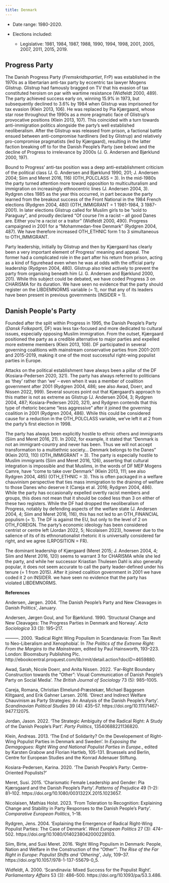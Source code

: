 ```yaml
---
title: Denmark
---
```



-   Date range: 1980-2020.

-   Elections included:

    -   Legislative: 1981, 1984, 1987, 1988, 1990, 1994, 1998, 2001,
        2005, 2007, 2011, 2015, 2019.

## Progress Party 

The Danish Progress Party (*Fremskridtspartiet*, FrP) was established in
the 1970s as a libertarian anti-tax party by eccentric tax lawyer Mogens
Glistrup. Glistrup had famously bragged on TV that his evasion of tax
constituted heroism on par with wartime resistance (Widfeldt 2000, 489).
The party achieved success early on, winning 15.9% in 1973, but
subsequently declined to 3.6% by 1984 when Glistrup was imprisoned for
tax evasion (Klein 2013, 106). He was replaced by Pia Kjærgaard, whose
star rose throughout the 1990s as a more pragmatic face of Glistrup's
provocative positions (Klein 2013, 107). This coincided with a turn
towards anti-immigration politics alongside the party's well established
neoliberalism. After the Glistrup was released from prison, a factional
battle ensued between anti-compromise hardliners (led by Glistrup) and
relatively pro-compromise pragmatists (led by Kjærgaard), resulting in
the latter faction breaking off to for the Danish People's Party (see
below) and the decline of Progress to irrelevance by 2000s (J. G.
Andersen and Bjørklund 2000, 197).

Bound to Progress' anti-tax position was a deep anti-establishment
criticism of the political class (J. G. Andersen and Bjørklund 1990,
201; J. Andersen 2004; Siim and Meret 2016, 116) (OTH_POLCLASS = 3). In
the mid-1980s the party turned attention more toward opposition to
multiculturalism and immigration on increasingly ethnocentric lines (J.
Andersen 2004, 3). Rydgren cites 1985 as the year this occurred, in part
because the party learned from the breakout success of the Front
National in the 1984 French elections (Rydgren 2004, 480) (OTH_IMMIGRANT
= 1 1981-1984, 3 1987-2001). In later elections Glistrup called for
Muslim girls to be "sold to Paraguay", and proudly declared "Of course
I'm a racist -- all good Danes are. Either you're a racist or a traitor"
(Widfeldt 2000, 490). Progress campaigned in 2001 for a "Mohammedan-free
Denmark" (Rydgren 2004, 487). We have therefore increased OTH_ETHNIC
form 1 to 3 simultaneous to OTH_IMMIGRANT.

Party leadership, initially by Glistrup and then by Kjærgaard has
clearly been a very important element of Progress' meaning and appeal.
The former had a complicated role in the part after his return from
prison, acting as a kind of figurehead even when he was at odds with the
official party leadership (Rydgren 2004, 480). Glistrup also tried
actively to prevent the party from organising beneath him (J. G.
Andersen and Bjørklund 2000, 201). While this subject could be debated,
we have coded Progress 3 on CHARISMA for its duration. We have seen no
evidence that the party should register on the LIBDEMNORMS variable (=
1), nor that any of its leaders have been present in previous
governments (INSIDER = 1).

## Danish People\'s Party 

Founded after the split within Progress in 1995, the Danish People's
Party (*Dansk Folkeparti*, DF) was less tax-focused and more dedicated
to cultural issues, especially opposing Muslim immigration. From the
outset, Kjærgaard positioned the party as a credible alternative to
major parties and expelled more extreme members (Klein 2013, 108). DF
participated in several governing coalitions with mainstream
conservative parties from 2001-2011 and 2015-2019, making it one of the
most successful right-wing populist parties in Europe.

Attacks on the political establishment have always been a pillar of the
DF (Kosiara-Pedersen 2020, 321). The party has always referred to
politicians as 'they' rather than 'we' -- even when it was a member of
coalition government after 2001 (Rydgren 2004, 486; see also Awad,
Doerr, and Nissen 2022, 999). Several sources point out that Kjærgaard's
approach to this matter is not as extreme as Glistrup (J. Andersen 2004,
3; Rydgren 2004, 487; Kosiara-Pedersen 2020, 321), and Rydgren contends
that this type of rhetoric became "less aggressive" after it joined the
governing coalition in 2001 (Rydgren 2004, 486). While this could be
considered cause for a reduction in the OTH_POLCLASS variable, we've
left it at 2 from the party's first election in 1998.

The party has always been explicitly hostile to ethnic others and
immigrants (Siim and Meret 2016, 21). In 2002, for example, it stated
that "Denmark is not an immigrant-country and never has been. Thus we
will not accept transformation to a multiethnic society... Denmark
belongs to the Danes" (Klein 2013, 110) (OTH_IMMIGRANT = 3). The party
is especially hostile to Muslim immigrants (Siim and Meret 2016, 126),
asserting that cultural integration is impossible and that Muslims, in
the words of DF MEP Mogens Camre, have "come to take over Denmark"
(Klein 2013, 111; see also Rydgren 2004, 485) (OTH_ETHNIC = 3). This is
often packaged in a welfare chauvinism perspective that ties mass
immigration to the draining of welfare to those Danes who deserve it
(Careja et al. 2016; Rydgren 2004, 486). While the party has
occasionally expelled overtly racist members and groups, this does not
mean that it should be coded less than 3 on either of these two
registers. While the DF had dropped the neoliberalism of Progress,
notably by defending aspects of the welfare state (J. Andersen 2004, 4;
Siim and Meret 2016, 116), this has not led to an OTH_FINANCIAL populism
(= 1). The DF is against the EU, but only to the level of 2 on
OTH_FOREIGN. The party's economic ideology has been considered centrist
or centre left (Jordan 2022, 5; Nicolaisen 2023), however due to the
salience of its of its ethnonationalist rhetoric it is universally
considered far right, and we agree (LRPOSITION = FR).

The dominant leadership of Kjærgaard (Meret 2015; J. Andersen 2004, 4;
Siim and Meret 2016, 120) seems to warrant 3 for CHARISMA while she led
the party, and while her successor Kriastian Thulesen Dahl is also
generally popular, it does not seem accurate to call the party
leader-defined under his tenure (= 1 from 2015). After it joined
coalition government in 2001 we have coded it 2 on INSIDER. we have seen
no evidence that the party has violated LIBDEMNORMS.

**References**

Andersen, Jørgen. 2004. 'The Danish People's Party and New Cleavages in
Danish Politics', January.

Andersen, Jørgen Goul, and Tor Bjørklund. 1990. 'Structural Change and
New Cleavages: The Progress Parties in Denmark and Norway'. *Acta
Sociologica* 33 (3): 195--217.

---------. 2000. 'Radical Right Wing Populism in Scandanavia: From Tax
Revlt to Neo-Liberalism and Xenophobia'. In *The Politics of the Extreme
Right: From the Margins to the Mainstream*, edited by Paul Hainsworth,
193--223. London: Bloomsbury Publishing Plc.
http://ebookcentral.proquest.com/lib/rmit/detail.action?docID=4659880.

Awad, Sarah, Nicole Doerr, and Anita Nissen. 2022. 'Far-Right Boundary
Construction towards the "Other": Visual Communication of Danish
People's Party on Social Media'. *The British Journal of Sociology* 73
(5): 985--1005.

Careja, Romana, Christian Elmelund‐Præstekær, Michael Baggesen
Klitgaard, and Erik Gahner Larsen. 2016. 'Direct and Indirect Welfare
Chauvinism as Party Strategies: An Analysis of the Danish People's
Party'. *Scandinavian Political Studies* 39 (4): 435--57.
https://doi.org/10.1111/1467-9477.12075.

Jordan, Jason. 2022. 'The Strategic Ambiguity of the Radical Right: A
Study of the Danish People's Part'. *Party Politics*, 13540688221136820.

Klein, Andreas. 2013. 'The End of Solidarity? On the Developement of
Right-Wing Populist Parties in Denmark and Sweden'. In *Exposing the
Demagogues: Right Wing and National Populist Parties in Europe.*, edited
by Karsten Grabow and Florian Hartleb, 105-131. Bruessels and Berlin,
Centre for European Studies and the Konrad Adenauer Stiftung.

Kosiara-Pedersen, Karina. 2020. 'The Danish People's Party:
Centre-Oriented Populists?'

Meret, Susi. 2015. 'Charismatic Female Leadership and Gender: Pia
Kjærsgaard and the Danish People's Party'. *Patterns of Prejudice* 49
(1--2): 81--102. https://doi.org/10.1080/0031322X.2015.1023657.

Nicolaisen, Mathias Holst. 2023. 'From Toleration to Recognition:
Explaining Change and Stability in Party Responses to the Danish
People's Party'. *Comparative European Politics*, 1--18.

Rydgren, Jens. 2004. 'Explaining the Emergence of Radical Right-Wing
Populist Parties: The Case of Denmark'. *West European Politics* 27 (3):
474--502. https://doi.org/10.1080/0140238042000228103.

Siim, Birte, and Susi Meret. 2016. 'Right Wing Populism in Denmark:
People, Nation and Welfare in the Construction of the "Other"'. *The
Rise of the Far Right in Europe: Populist Shifts and 'Othering'*, July,
109--37. https://doi.org/10.1057/978-1-137-55679-0_5.

Widfeldt, A. 2000. 'Scandinavia: Mixed Success for the Populist Right'.
*Parliamentary Affairs* 53 (3): 486--500.
https://doi.org/10.1093/pa/53.3.486.

